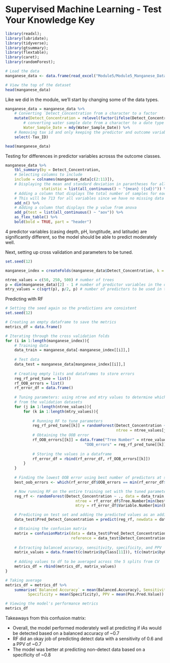 # Supervised Machine Learning - Test Your Knowledge Key

```r
library(readxl);
library(lubridate);
library(tidyverse);
library(gtsummary);
library(flextable);
library(caret);
library(randomForest);
```


```r
# Load the data
manganese_data <- data.frame(read_excel("Module5/Module5_Manganese_Data.xlsx"))

# View the top of the dataset
head(manganese_data) 
```

Like we did in the module, we'll start by changing some of the data types. 


```r
manganese_data = manganese_data %>%
    # Converting `Detect_Concentration from a character to a factor
    mutate(Detect_Concentration = relevel(factor(ifelse(Detect_Concentration == "D", 1, 0)), ref = "0"),
        # converting water sample date from a character to a date type 
        Water_Sample_Date = mdy(Water_Sample_Date)) %>%
    # Removing tax id and only keeping the predictor and outcome variables in the dataset
    select(-Tax_ID)

head(manganese_data)
```


Testing for differences in predictor variables acrosss the outcome classes.


```r
manganese_data %>%
    tbl_summary(by = Detect_Concentration,
    # Selecting columns to include
    include = colnames(manganese_data[c(2:11)]), 
    # Displaying the mean and standard deviation in parantheses for all continuous variables
                statistic = list(all_continuous() ~ "{mean} ({sd})")) %>%
    # Adding a column that displays the total number of samples for each variable
    # This will be 713 for all variables since we have no missing data
    add_n() %>% 
    # Adding a column that displays the p value from anova
    add_p(test = list(all_continuous() ~ "aov")) %>% 
    as_flex_table() %>%
    bold(bold = TRUE, part = "header")
```

4 predictor variables (casing depth, pH, longtitude, and latitude) are significantly different, so the model should be able to predict moderately well. 

Next, setting up cross validation and parameters to be tuned.


```r
set.seed(12)

manganese_index = createFolds(manganese_data$Detect_Concentration, k = 5) 

ntree_values = c(50, 250, 500) # number of trees 
p = dim(manganese_data)[2] - 1 # number of predictor variables in the dataset
mtry_values = c(sqrt(p), p/2, p) # number of predictors to be used in the model
```

Predicting with RF

```r
# Setting the seed again so the predictions are consistent
set.seed(12)

# Creating an empty dataframe to save the metrics
metrics_df = data.frame()

# Iterating through the cross validation folds
for (i in 1:length(manganese_index)){
    # Training data
    data_train = manganese_data[-manganese_index[[i]],]
    
    # Test data
    data_test = manganese_data[manganese_index[[i]],]
    
    # Creating empty lists and dataframes to store errors 
    reg_rf_pred_tune = list()
    rf_OOB_errors = list()
    rf_error_df = data.frame()
    
    # Tuning parameters: using ntree and mtry values to determine which combination yields the smallest OOB error 
    # from the validation datasets
    for (j in 1:length(ntree_values)){
        for (k in 1:length(mtry_values)){
            
            # Running RF to tune parameters
            reg_rf_pred_tune[[k]] = randomForest(Detect_Concentration ~ ., data = data_train, 
                                                 ntree = ntree_values[j], mtry = mtry_values[k])
            # Obtaining the OOB error
            rf_OOB_errors[[k]] = data.frame("Tree Number" = ntree_values[j], "Variable Number" = mtry_values[k], 
                                   "OOB_errors" = reg_rf_pred_tune[[k]]$err.rate[ntree_values[j],1])
            
            # Storing the values in a dataframe
            rf_error_df = rbind(rf_error_df, rf_OOB_errors[[k]])
        }
    }
    
    # Finding the lowest OOB error using best number of predictors at split
    best_oob_errors <- which(rf_error_df$OOB_errors == min(rf_error_df$OOB_errors))

    # Now running RF on the entire training set with the tuned parameters
    reg_rf <- randomForest(Detect_Concentration ~ ., data = data_train,
                               ntree = rf_error_df$Tree.Number[min(best_oob_errors)],
                               mtry = rf_error_df$Variable.Number[min(best_oob_errors)])

    # Predicting on test set and adding the predicted values as an additional column to the test data
    data_test$Pred_Detect_Concentration = predict(reg_rf, newdata = data_test, type = "response")

    # Obtaining the confusion matrix
    matrix = confusionMatrix(data = data_test$Pred_Detect_Concentration, 
                             reference = data_test$Detect_Concentration, positive = "1")
    
    # Extracting balanced accuracy, sensitivity, specificity, and PPV
    matrix_values = data.frame(t(c(matrix$byClass[11])), t(c(matrix$byClass[1:3])))
    
    # Adding values to df to be averaged across the 5 splits from CV
    metrics_df = rbind(metrics_df, matrix_values)
}

# Taking average
metrics_df = metrics_df %>%
    summarise(`Balanced Accuracy` = mean(Balanced.Accuracy), Sensitivity = mean(Sensitivity), 
          Specificity = mean(Specificity), PPV = mean(Pos.Pred.Value))

# Viewing the model's performance metrics
metrics_df
```

Takeaways from this confusion matrix:

+ Overall, the model performed moderately well at predicting if iAs would be detected based on a balanced accuracy of ~0.7
+ RF did an okay job of predicting detect data with a sensitivity of 0.6 and a PPV of ~0.7
+ The model was better at predicting non-detect data based on a specificity of ~0.8 